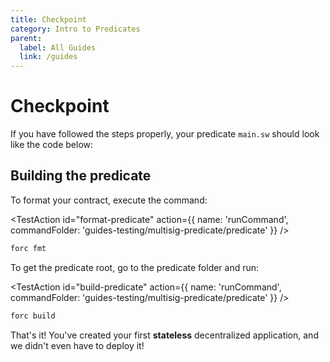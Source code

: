 ```yaml
---
title: Checkpoint
category: Intro to Predicates
parent:
  label: All Guides
  link: /guides
---
```


# Checkpoint

If you have followed the steps properly, your predicate `main.sw` should look like the code below:

<CodeImport
  file="../../examples/intro-to-predicates/predicate/src/main.sw"
  comment="all"
  commentType="//"
  lang="sway"
/>

## Building the predicate

To format your contract, execute the command:

<TestAction
id="format-predicate"
action={{
  name: 'runCommand',
  commandFolder: 'guides-testing/multisig-predicate/predicate'
}}
/>

```sh
forc fmt
```

To get the predicate root, go to the predicate folder and run:

<TestAction
id="build-predicate"
action={{
  name: 'runCommand',
  commandFolder: 'guides-testing/multisig-predicate/predicate'
}}
/>

```sh
forc build
```

That's it! You've created your first **stateless** decentralized application, and we didn't even have to deploy it!